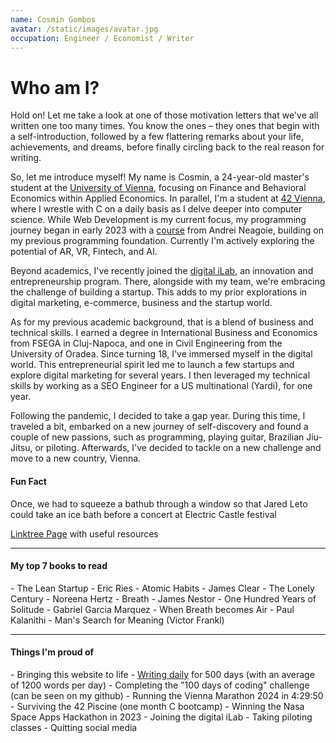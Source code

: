```yaml
---
name: Cosmin Gombos
avatar: /static/images/avatar.jpg
occupation: Engineer / Economist / Writer
---
```


<h1>Who am I?</h1>
Hold on! Let me take a look at one of those motivation letters that we've all written one too many times.
You know the ones – they ones that begin with a self-introduction, followed by a few flattering remarks about your life, achievements, and dreams,
before finally circling back to the real reason for writing.

So, let me introduce myself! My name is Cosmin, a 24-year-old master's student at the <a href="https://www.univie.ac.at/en/">University of Vienna</a>, focusing on Finance and Behavioral Economics within Applied Economics.  In parallel, I'm a student at <a href="https://www.42vienna.com/">42 Vienna</a>, where I wrestle with C on a daily basis as I delve deeper into computer science. While Web Development is my current focus, my programming journey began in early 2023 with a <a href="https://zerotomastery.io/courses/coding-bootcamp/">course</a> from Andrei Neagoie, building on my previous programming foundation. Currently I'm actively exploring the potential of AR, VR, Fintech, and AI. 

Beyond academics, I've recently joined the <a href="https://ilabs.univie.ac.at/">digital iLab</a>, an innovation and entrepreneurship program. There, alongside with my team, we're embracing the challenge of building a startup. This adds to my prior explorations in digital marketing, e-commerce, business and the startup world.

As for my previous academic background, that is a blend of business and technical skills. I earned a degree in International Business and Economics from FSEGA in Cluj-Napoca, and one in Civil Engineering from the University of Oradea.
Since turning 18, I've immersed myself in the digital world. This entrepreneurial spirit led me to launch a few startups and explore digital marketing for several years. I then leveraged my technical skills by working as a SEO Engineer for a US multinational (Yardi), for one year.

Following the pandemic, I decided to take a gap year. During this time, I traveled a bit, embarked on a new journey of self-discovery and found a couple of new passions, such as programming, playing guitar, Brazilian Jiu-Jitsu, or piloting. Afterwards, I've decided to tackle on a new challenge and move to a new country, Vienna.  

<h4>Fun Fact </h4>
Once, we had to squeeze a bathub through a window so that Jared Leto could take an ice bath before a concert at Electric Castle festival

<a href="https://linktr.ee/gombosc">Linktree Page</a> with useful resources
___

<h4>My top 7 books to read</h4>
- The Lean Startup - Eric Ries
- Atomic Habits - James Clear
- The Lonely Century - Noreena Hertz
- Breath - James Nestor
- One Hundred Years of Solitude - Gabriel Garcia Marquez
- When Breath becomes Air - Paul Kalanithi
- Man's Search for Meaning (Victor Frankl)

___

<h4>Things I'm proud of</h4>
- Bringing this website to life
- <a href="https://750words.com/">Writing daily</a> for 500 days (with an average of 1200 words per day)
- Completing the "100 days of coding" challenge (can be seen on my github)
- Running the Vienna Marathon 2024 in 4:29:50
- Surviving the 42 Piscine (one month C bootcamp)
- Winning the Nasa Space Apps Hackathon in 2023
- Joining the digital iLab
- Taking piloting classes
- Quitting social media




